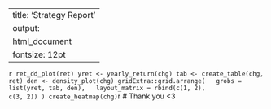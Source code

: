 
---
title: 'Strategy Report'
output: 
  html_document
fontsize: 12pt
---



```{r, fig.width=8, fig.height=4, echo=FALSE}
ret_dd_plot(ret)
yret <- yearly_return(chg)
tab <- create_table(chg, ret)
den <- density_plot(chg)
gridExtra::grid.arrange(
  grobs = list(yret, tab, den),
  layout_matrix = rbind(c(1, 2),
                        c(3, 2))
)
create_heatmap(chg)
```{r, echo=TRUE}
# Thank you <3
      
